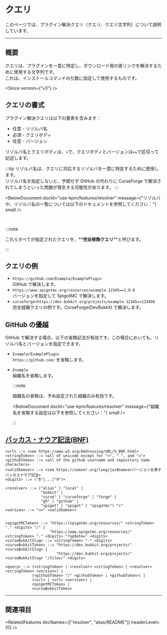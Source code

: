 
# クエリ

このページでは、プラグイン解決クエリ（クエリ、クエリ文字列）について説明しています。

---

## 概要

クエリは、プラグインを一意に特定し、ダウンロード用の直リンクを解決するために使用する文字列です。  
これは、インストールコマンドの引数に指定して使用するものです。

<Since version={"v3"} />

## クエリの書式

プラグイン解決クエリは以下の要素を含みます：

- 任意 - リゾルバ名
- 必須 - クエリボディ
- 任意 - バージョン

リゾルバ名とクエリボディは、`>`で、クエリボディとバージョンは`==`で区切って記述します。

:::tip
リゾルバ名は、クエリに対応するリゾルバを一意に特定するために使用します。  
リゾルバ名を指定しないと、予期せず GitHub の代わりに CurseForge で解決されてしまうといった問題が発生する可能性があります。
:::

<BelowDocument
  docId="use-kpm/features/resolver"
  message={"リゾルバや、リゾルバ名の一覧については以下のドキュメントを参照してください："}
  small
/>

<br />

:::note

これらすべてが指定されたクエリを、\*\***完全修飾クエリ**\*\*と呼びます。

:::

## クエリの例

- `https://github.com/Example/ExamplePlugin`  
  GitHub で解決します。
- `https://www.spigotmc.org/resources/example.12345==1.0.0`  
  バージョンを指定して SpigotMC で解決します。
- `curseforge>https://dev.bukkit.org/projects/example-12345==123456`  
  完全就職クエリの例です。CurseForge(DevBukkit) で解決します。

## GitHub の優越

GitHub で解決する場合、以下の省略記法が有効です。この場合においても、リゾルバ名とバージョンを指定できます。

- `Example/ExamplePlugin`  
  `https://github.com/` を省略します。
- `Example`  
  組織名を省略します。

  :::note

  組織名の省略は、予め設定された組織のみ有効です。

  <BelowDocument docId="use-kpm/features/resolver" message={"組織名を省略する設定は以下を参照してください："} small />

  :::

## [バッカス・ナウア記法(BNF)](https://ja.wikipedia.org/wiki/%E3%83%90%E3%83%83%E3%82%AB%E3%82%B9%E3%83%BB%E3%83%8A%E3%82%A6%E3%82%A2%E8%A8%98%E6%B3%95)

```bnf
<url> ::= <see https://www.w3.org/Addressing/URL/5_BNF.html>
<stringToken> ::= <all of unicode except for ">", " ", and "=">
<githubToken> ::= <all of the github username and repository name characters>
<validSemver> ::= <see https://semver.org/lang/ja/#semverバージョンを表すバッカスナウア記法>
<digits> ::= ("0"|...|"9")+

<resolver> ::= ("alias" | "local" |
                "bukkit" |
                "curse" | "curseforge" | "forge" |
                "gh" | "github" |
                "spiget" | "spigot" | "spigotmc") ">"
<version> ::= "==" <validSemver>


<spigotMCToken> ::= "https://spigotmc.org/resources/" <stringToken> "." <digits> "/" |
                    "https://www.spigotmc.org/resources/" <stringToken> "." <digits> "?update=" <digits>
<curseBukkitSlug> ::= <stringToken> "-" <digits>
<curseBukkitToken> ::= "https://dev.bukkit.org/projects/" <curseBukkitSlug> |
                       "https://dev.bukkit.org/projects/" <curseBukkitSlug> "/files/" <digits>

<query> ::= (<stringToken> | <resolver> <stringToken> | <resolver> <stringToken> <version>) |
            (<githubToken> "/" <githubToken> | <githubToken>) |
            (<url> | <url> <version>) |
            <spigotMCToken> |
            <curseBukkitToken>

```

---

## 関連項目

<RelatedFeatures docNames={["resolver", "alias/README"]} headerLevel={0} />
